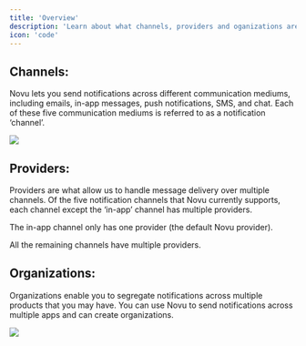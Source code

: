 ```yaml
---
title: 'Overview'
description: 'Learn about what channels, providers and oganizations are'
icon: 'code'
---
```


## Channels:

Novu lets you send notifications across different communication mediums, including emails, in-app messages, push notifications, SMS, and chat. Each of these five communication mediums is referred to as a notification ‘channel’.

<Frame caption="There are five channels in Novu"><img src="/images/channels.gif" /> </Frame>

## Providers:

Providers are what allow us to handle message delivery over multiple channels. Of the five notification channels that Novu currently supports, each channel except the ‘in-app’ channel has multiple providers.

The in-app channel only has one provider (the default Novu provider). 

All the remaining channels have multiple providers.

## Organizations: 
Organizations enable you to segregate notifications across multiple products that you may have. You can use Novu to send notifications across multiple apps and can create organizations. 

<Frame caption="Organizations enable you to segregate notifications across multiple products that you may have. "><img src="/images/org.gif" /> </Frame>